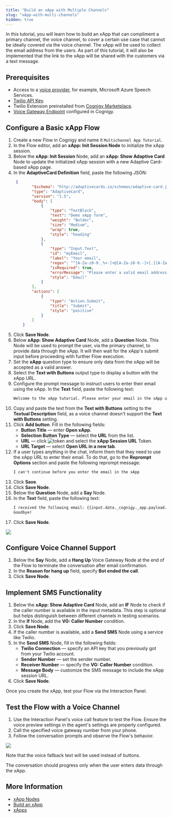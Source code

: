 ```yaml
---
title: "Build an xApp with Multiple Channels"
slug: "xApp-with-multi-channels"
hidden: true
---
```


In this tutorial, you will learn how to build an xApp that can compliment a primary channel, the voice channel,
to cover a certain use case that cannot be ideally covered via the voice channel.
The xApp will be used to collect the email address from the users.
As part of this tutorial,
it will also be implemented that the link to the xApp will be shared with the customers via a text message. 

## Prerequisites

- Access to a [voice provider](/ai/administer/access/project-settings), for example, Microsoft Azure Speech Services.
- [Twilio API Key](https://www.twilio.com/docs/glossary/what-is-an-api-key#how-can-i-create-api-keys).
- Twilio Extension preinstalled from [Cognigy Marketplace](/ai/for-developers/extensions).
- [Voice Gateway Endpoint](/ai/agents/deploy/endpoint-reference/voice-gateway) configured in Cognigy.

## Configure a Basic xApp Flow

1. Create a new Flow in Cognigy and name it `Multichannel App Tutorial`.
2. In the Flow editor, add an **xApp: Init Session Node** to initialize the xApp session.
3. Below the **xApp: Init Session** Node, add an **xApp: Show Adaptive Card** Node to update the initialized xApp session with a new Adaptive Card-based xApp page.
4. In the **AdaptiveCard Definition** field, paste the following JSON:
    ```json 
     {
            "$schema": "http://adaptivecards.io/schemas/adaptive-card.json",
            "type": "AdaptiveCard",
            "version": "1.5",
            "body": [
                {
                    "type": "TextBlock",
                    "text": "Demo xApp form",
                    "weight": "Bolder",
                    "size": "Medium",
                    "wrap": true,
                    "style": "heading"
                },
                {
                    "type": "Input.Text",
                    "id": "myEmail",
                    "label": "Your email",
                    "regex": "^[A-Za-z0-9._%+-]+@[A-Za-z0-9.-]+[.][A-Za-z0-9-]{2,4}$",
                    "isRequired": true,
                    "errorMessage": "Please enter a valid email address",
                    "style": "Email"
                }
            ],
            "actions": [
                {
                    "type": "Action.Submit",
                    "title": "Submit",
                    "style": "positive"
                }
            ]
        }
    ```    
5. Click **Save Node**.
6. Below **xApp: Show Adaptive Card** Node, add a **Question** Node. This Node will be used to prompt the user, via the primary channel, to provide data through the xApp. It will then wait for the xApp's submit input before proceeding with further Flow execution.
7. Set the **xApp** question type to ensure only data from the xApp will be accepted as a valid answer.
8. Select the **Text with Buttons** output type to display a button with the xApp URL.
9. Configure the prompt message to instruct users to enter their email using the xApp. In the **Text** field, paste the following text:
   ```txt
   Welcome to the xApp tutorial. Please enter your email in the xApp using the link which I texted you via SMS
   ```
10. Copy and paste the text from the **Text with Buttons** setting to the **Textual Description** field, as a voice channel doesn't support the **Text with Buttons** setting.
11. Click **Add button**. Fill in the following fields:
    - **Button Title** — enter **Open xApp**.
    - **Selection Button Type** — select the **URL** from the list.
    - **URL** — click ![token](/_assets/icons/black-and-white/token.svg) and select the **xApp Session URL** Token.
    - **URL Target** — select **Open URL in a new tab**.
12. If a user types anything in the chat, inform them that they need to use the xApp URL to enter their email. To do that, go to the **Reprompt Options** section and paste the following reprompt message:
    ```txt
    I can't continue before you enter the email in the xApp
    ```
13. Click **Save**.
14. Click **Save Node**.
15. Below the **Question** Node, add a **Say** Node.
16. In the **Text** field, paste the following text:
    ```txt
    I received the following email: {{input.data._cognigy._app.payload.myEmail}}
    Goodbye!
    ```
17. Click **Save Node**.

<Frame>
    <img class="image-center" src="/_assets/xApps/build/multichannel/basic-xApp-flow.png" style={{ width: 'auto' }}/>
</Frame>

## Configure Voice Channel Support

1. Below the **Say** Node, add a **Hang Up** Voice Gateway Node at the end of the Flow to terminate the conversation after email confirmation.
2. In the **Reason for hang up** field, specify **Bot ended the call**.
3. Click **Save Node**.

## Implement SMS Functionality

1. Below the **xApp: Show Adaptive Card** Node, add an **IF** Node to check if the caller number is available in the input metadata. This step is optional but helps distinguish between different channels in testing scenarios.
2. In the **If** Node, add the **VG: Caller Number** condition.
3. Click **Save Node**.
4. If the caller number is available, add a **Send SMS** Node using a service like Twilio.
5. In the **Send SMS** Node, fill in the following fields:
    - **Twilio Connection** — specify an API key that you previously got from your Twilio account.
    - **Sender Number** — set the sender number.
    - **Receiver Number** — specify the **VG: Caller Number** condition.
    - **Message Body** — customize the SMS message to include the xApp session URL.
6. Click **Save Node**.

Once you create the xApp, test your Flow via the Interaction Panel.

## Test the Flow with a Voice Channel

1. Use the Interaction Panel's voice call feature to test the Flow. Ensure the voice preview settings in the agent's settings are properly configured.
2. Call the specified voice gateway number from your phone.
3. Follow the conversation prompts and observe the Flow's behavior.

<Frame>
    <img class="image-center" src="/_assets/xApps/build/multichannel/test-voice-channel-flow.png" style={{ width: 'auto' }}/>
</Frame>

Note that the voice fallback text will be used instead of buttons.

The conversation should progress only when the user enters data through the xApp.

## More Information

- [xApp Nodes](/ai/agents/develop/node-reference/xApp/overview)
- [Build an xApp](/xApps/build/overview)
- [xApps](/xApps/overview)